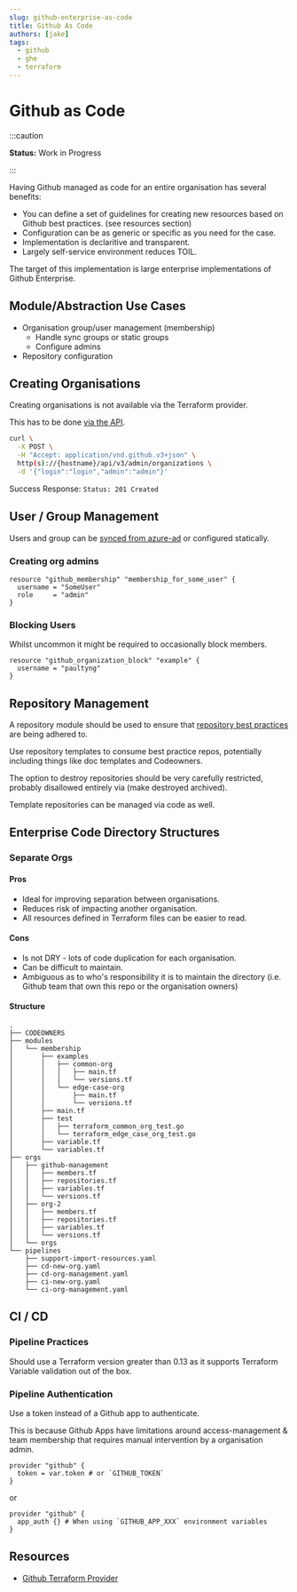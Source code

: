 ```yaml
---
slug: github-enterprise-as-code
title: Github As Code
authors: [jake]
tags:
  - github
  - ghe
  - terraform
---
```



# Github as Code



:::caution

**Status:** Work in Progress

:::


Having Github managed as code for an entire organisation has several benefits:

* You can define a set of guidelines for creating new resources based on Github best practices. (see resources section)
* Configuration can be as generic or specific as you need for the case.
* Implementation is declaritive and transparent.
* Largely self-service environment reduces TOIL.

The target of this implementation is large enterprise implementations of Github Enterprise.

## Module/Abstraction Use Cases

* Organisation group/user management (membership)
  * Handle sync groups or static groups
  * Configure admins
* Repository configuration

## Creating Organisations

Creating organisations is not available via the Terraform provider.

This has to be done [via the API](https://docs.github.com/en/enterprise-server@3.0/rest/reference/enterprise-admin#create-an-organization).

```bash
curl \
  -X POST \
  -H "Accept: application/vnd.github.v3+json" \
  http(s)://{hostname}/api/v3/admin/organizations \
  -d '{"login":"login","admin":"admin"}'
```

Success Response: `Status: 201 Created`

## User / Group Management

Users and group can be [synced from azure-ad](https://jakenelson.cloud/docs/tech/github/syncing-github-groups-from-azuread/) or configured statically.

### Creating org admins

```
resource "github_membership" "membership_for_some_user" {
  username = "SomeUser"
  role     = "admin"
}
```

### Blocking Users

Whilst uncommon it might be required to occasionally block members.

```
resource "github_organization_block" "example" {
  username = "paultyng"
}
```

## Repository Management

A repository module should be used to ensure that [repository best practices](https://jakenelson.cloud/docs/tech/github/github-repository-best-practices/) are being adhered to.

Use repository templates to consume best practice repos, potentially including things like doc templates and Codeowners.

The option to destroy repositories should be very carefully restricted, probably disallowed entirely via (make destroyed archived).

Template repositories can be managed via code as well.

## Enterprise Code Directory Structures

### Separate Orgs

#### Pros
* Ideal for improving separation between organisations.
* Reduces risk of impacting another organisation.
* All resources defined in Terraform files can be easier to read.

#### Cons
* Is not DRY - lots of code duplication for each organisation.
* Can be difficult to maintain.
* Ambiguous as to who's responsibility it is to maintain the directory (i.e. Github team that own this repo or the organisation owners)

#### Structure

```
.
├── CODEOWNERS
├── modules
│   └── membership
│       ├── examples
│       │   ├── common-org
│       │   │   ├── main.tf
│       │   │   └── versions.tf
│       │   └── edge-case-org
│       │       ├── main.tf
│       │       └── versions.tf
│       ├── main.tf
│       ├── test
│       │   ├── terraform_common_org_test.go
│       │   └── terraform_edge_case_org_test.go
│       ├── variable.tf
│       └── variables.tf
├── orgs
│   ├── github-management
│   │   ├── members.tf
│   │   ├── repositories.tf
│   │   ├── variables.tf
│   │   └── versions.tf
│   ├── org-2
│   │   ├── members.tf
│   │   ├── repositories.tf
│   │   ├── variables.tf
│   │   └── versions.tf
│   └── orgs
└── pipelines
    ├── support-import-resources.yaml
    ├── cd-new-org.yaml
    ├── cd-org-management.yaml
    ├── ci-new-org.yaml
    └── ci-org-management.yaml
```

## CI / CD

### Pipeline Practices

Should use a Terraform version greater than 0.13 as it supports Terraform Variable validation out of the box.

### Pipeline Authentication
Use a token instead of a Github app to authenticate.

This is because Github Apps have limitations around access-management & team membership that requires manual intervention by a organisation admin.

```
provider "github" {
  token = var.token # or `GITHUB_TOKEN`
}
```

or

```
provider "github" {
  app_auth {} # When using `GITHUB_APP_XXX` environment variables
}
```

## Resources

* [Github Terraform Provider](https://registry.terraform.io/providers/integrations/github/latest/docs)
